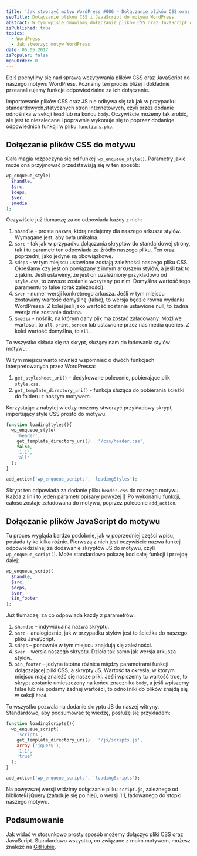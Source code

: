 ```yaml
---
title: 'Jak stworzyć motyw WordPress #006 – Dołączanie plików CSS oraz JavaScript'
seoTitle: Dołączanie plików CSS i JavaScript do motywu WordPress
abstract: W tym wpisie omawiamy dołączanie plików CSS oraz JavaScript do naszego motywu. Poznajemy potrzebne funkcje oraz przerabiamy konkretne przykłady.
isPublished: true
topics:
  - WordPress
  - Jak stworzyć motyw WordPress
date: 05.05.2017
isPopular: false
menuOrder: 0
---
```


Dziś pochylimy się nad sprawą wczytywania plików CSS oraz JavaScript do naszego motywu WordPress. Poznamy ten proces bliżej i dokładnie przeanalizujemy funkcje odpowiedzialne za ich dołączanie.

Importowanie plików CSS oraz JS nie odbywa się tak jak w przypadku standardowych,statycznych stron internetowych, czyli przez dodanie odnośnika w sekcji `head` lub na końcu `body`. Oczywiście możemy tak zrobić, ale jest to niezalecane i poprawnie wykonuje się to poprzez dodaniqe odpowiednich funkcji w pliku [`functions.php`](./jak-stworzyc-motyw-wordpress-003).

## Dołączanie plików CSS do motywu

Cała magia rozpoczyna się od funkcji `wp_enqueue_style()`. Parametry jakie może ona przyjmować przedstawiają się w ten sposób:

```php
wp_enqueue_style(
  $handle,
  $src,
  $deps,
  $ver,
  $media
);
```

Oczywiście już tłumaczę za co odpowiada każdy z nich:

1. `$handle` - prosta nazwa, którą nadajemy dla naszego arkusza stylów. Wymagane jest, aby była unikalna.
2. `$src` - tak jak w przypadku dołączania skryptów do standardowej strony, tak i tu parametr ten odpowiada za źródło naszego pliku. Ten oraz poprzedni, jako jedyne są obowiązkowe.
3. `$deps` - w tym miejscu ustawione zostają zależności naszego pliku CSS. Określamy czy jest on powiązany z innym arkuszem stylów, a jeśli tak to z jakim. Jeśli ustawimy, że jest on uzależniony przykładowo od `style.css`, to zawsze zostanie wczytany po nim. Domyślna wartość tego paramentu to false (brak zależności).
4. `$ver` - numer wersji konkretnego arkusza. Jeśli w tym miejscu zostawimy wartość domyślną (false), to wersja będzie równa wydaniu WordPressa. Z kolei jeśli jako wartość zostanie ustawione null, to żadna wersja nie zostanie dodana.
5. `$media` - nośnik, na którym dany plik ma zostać załadowany. Możliwe wartości, to `all`, `print`, `screen` lub ustawione przez nas media queries. Z kolei wartość domyślna, to `all.`

To wszystko składa się na skrypt, służący nam do ładowania stylów motywu.

W tym miejscu warto również wspomnieć o dwóch funkcjach interpretowanych przez WordPressa:

1. `get_stylesheet_uri()` - dedykowane polecenie, pobierające plik `style.css`.
2. `get_template_directory_uri()` - funkcja służąca do pobierania ścieżki do folderu z naszym motywem.

Korzystając z nabytej wiedzy możemy stworzyć przykładowy skrypt, importujący style CSS prosto do motywu:

```php
function loadingStyles(){
  wp_enqueue_style(
    'header',
    get_template_directory_uri() . '/css/header.css',
    false,
    '1.1',
    'all'
  );
}

add_action('wp_enqueue_scripts', 'loadingStyles');
```

Skrypt ten odpowiada za dodanie pliku `header.css` do naszego motywu. Każda z linii to jeden parametr opisany powyżej 🙂 Po wykonaniu funkcji, całość zostaje załadowana do motywu, poprzez polecenie `add_action`.

## Dołączanie plików JavaScript do motywu

Tu proces wygląda bardzo podobnie, jak w poprzedniej części wpisu, posiada tylko kilka różnic. Pierwszą z nich jest oczywiście nazwa funkcji odpowiedzialnej za dodawanie skryptów JS do motywu, czyli `wp_enqueue_script()`. Może standardowo pokażę kod całej funkcji i przejdę dalej:

```php
wp_enqueue_script(
  $handle,
  $src,
  $deps,
  $ver,
  $in_footer
);
```

Już tłumaczę, za co odpowiada każdy z parametrów:

1. `$handle` – indywidualna nazwa skryptu.
2. `$src` – analogicznie, jak w przypadku stylów jest to ścieżka do naszego pliku JavaScript.
3. `$deps` – ponownie w tym miejscu znajdują się zależności.
4. `$ver` – wersja naszego skryptu. Działa tak samo jak wersja arkusza stylów.
5. `$in_footer` – jedyna istotna różnica między parametrami funkcji dołączającej pliki CSS, a skrypty JS. Wartość ta określa, w którym miejscu mają znaleźć się nasze pliki. Jeśli wpiszemy tu wartość true, to skrypt zostanie umieszczony na końcu znacznika `body`, a jeśli wpiszemy false lub nie podamy żadnej wartości, to odnośniki do plików znajdą się w sekcji `head`.

To wszystko pozwala na dodanie skryptu JS do naszej witryny. Standardowo, aby podsumować tę wiedzę, posłużę się przykładem:

```php
function loadingScripts(){
  wp_enqueue_script(
    'scripts',
    get_template_directory_uri() . '/js/scripts.js',
    array ('jquery'),
    '1.1',
    'true'
  );
}

add_action('wp_enqueue_scripts', 'loadingScripts');
```

Na powyższej wersji widzimy dołączanie pliku `script.js`, zależnego od biblioteki jQuery (załaduje się po niej), o wersji 1.1, ładowanego do stopki naszego motywu.

## Podsumowanie

Jak widać w stosunkowo prosty sposób możemy dołączyć pliki CSS oraz JavaScript. Standardowo wszystko, co związane z moim motywem, możesz znaleźć na [GitHubie](https://github.com/robert-orlinski/modern-blog).
